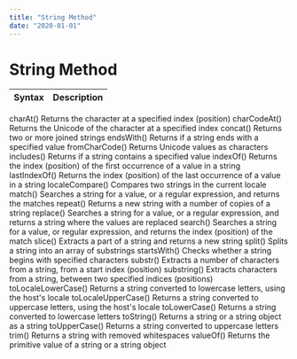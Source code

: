 ```yaml
---
title: "String Method"
date: "2020-01-01"
---
```


# String Method

| Syntax | Description |
| ----------- | ----------- |
charAt() 	Returns the character at a specified index (position)
charCodeAt() 	Returns the Unicode of the character at a specified index
concat() 	Returns two or more joined strings
endsWith() 	Returns if a string ends with a specified value
fromCharCode() 	Returns Unicode values as characters
includes() 	Returns if a string contains a specified value
indexOf() 	Returns the index (position) of the first occurrence of a value in a string
lastIndexOf() 	Returns the index (position) of the last occurrence of a value in a string
localeCompare() 	Compares two strings in the current locale
match() 	Searches a string for a value, or a regular expression, and returns the matches
repeat() 	Returns a new string with a number of copies of a string
replace() 	Searches a string for a value, or a regular expression, and returns a string where the values are replaced
search() 	Searches a string for a value, or regular expression, and returns the index (position) of the match
slice() 	Extracts a part of a string and returns a new string
split() 	Splits a string into an array of substrings
startsWith() 	Checks whether a string begins with specified characters
substr() 	Extracts a number of characters from a string, from a start index (position)
substring() 	Extracts characters from a string, between two specified indices (positions)
toLocaleLowerCase() 	Returns a string converted to lowercase letters, using the host's locale
toLocaleUpperCase() 	Returns a string converted to uppercase letters, using the host's locale
toLowerCase() 	Returns a string converted to lowercase letters
toString() 	Returns a string or a string object as a string
toUpperCase() 	Returns a string converted to uppercase letters
trim() 	Returns a string with removed whitespaces
valueOf() 	Returns the primitive value of a string or a string object